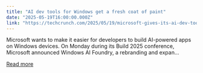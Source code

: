 ```yaml
---
title: "AI dev tools for Windows get a fresh coat of paint"
date: "2025-05-19T16:00:00.000Z"
link: "https://techcrunch.com/2025/05/19/microsoft-gives-its-ai-dev-tools-for-windows-a-fresh-coat-of-paint/"
---
```


Microsoft wants to make it easier for developers to build AI-powered apps on Windows devices. On Monday during its Build 2025 conference, Microsoft announced Windows AI Foundry, a rebranding and expan...

[Read more](https://techcrunch.com/2025/05/19/microsoft-gives-its-ai-dev-tools-for-windows-a-fresh-coat-of-paint/)
